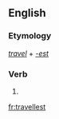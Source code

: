 ==English==

===Etymology===
''[[travel]]'' + ''[[-est]]''

===Verb===
{{head|en|verb form}}

# {{en-archaic second-person singular of|travel|lang=en}}

[[fr:travellest]]